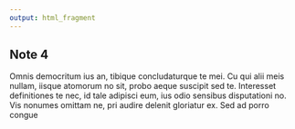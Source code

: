 ```yaml
---
output: html_fragment
---
```


## Note 4

Omnis democritum ius an, tibique concludaturque te mei. Cu qui alii meis nullam, iisque atomorum no sit, probo aeque suscipit sed te. Interesset definitiones te nec, id tale adipisci eum, ius odio sensibus disputationi no. Vis nonumes omittam ne, pri audire delenit gloriatur ex. Sed ad porro congue 